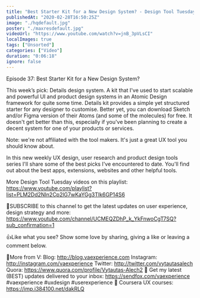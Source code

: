 ```yaml
---
title: "Best Starter Kit for a New Design System? - Design Tool Tuesday, Ep37"
publishedAt: "2020-02-28T16:50:25Z"
image: "./hqdefault.jpg"
poster: "./maxresdefault.jpg"
videoUrl: "https://www.youtube.com/watch?v=jnB_3pVLsCI"
localImages: true
tags: ["Unsorted"]
categories: ["Video"]
duration: "0:06:18"
ignore: false
---
```


Episode 37: Best Starter Kit for a New Design System?

This week’s pick: Details design system. A kit that I've used to start scalable and powerful UI and product design systems in an Atomic Design framework for quite some time. Details kit provides a simple yet structured starter for any designer to customise. Better yet, you can download Sketch and/or Figma version of their Atoms (and some of the molecules) for free. It doesn't get better than this, especially if you've been planning to create a decent system for one of your products or services.

Note: we're not affiliated with the tool makers. It's just a great UX tool you should know about.

In this new weekly UX design, user research and product design tools series I'll share some of the best picks I've encountered to date. You'll find out about the best apps, extensions, websites and other helpful tools.

More Design Tool Tuesday videos on this playlist: https://www.youtube.com/playlist?list=PLM2Dd2NIn2Cp2lG7wKaYGg3TIk6GP14S6

🙌SUBSCRIBE to this channel to get the latest updates on user experience, design strategy and more: https://www.youtube.com/channel/UCMEQZDhP_k_YkFnwoCgT7SQ?sub_confirmation=1

👍Like what you see? Show some love by sharing, giving a like or leaving a comment below.

👨More from V:
Blog: http://blog.vaexperience.com
Instagram: http://instagram.com/vaexperience
Twitter: http://twitter.com/vytautasalech
Quora: https://www.quora.com/profile/Vytautas-Alech2 📩 Get my latest (BEST) updates delivered to your inbox: https://sendfox.com/vaexperience
#vaexperience #uxdesign #userexperience 🎒 Coursera UX courses: https://imp.i384100.net/dakRLQ
